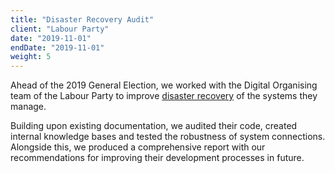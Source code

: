 ```yaml
---
title: "Disaster Recovery Audit"
client: "Labour Party"
date: "2019-11-01"
endDate: "2019-11-01"
weight: 5
---
```


Ahead of the 2019 General Election, we worked with the Digital Organising team of the Labour Party to improve [disaster recovery](https://en.wikipedia.org/wiki/Disaster_recovery) of the systems they manage.

Building upon existing documentation, we audited their code, created internal knowledge bases and tested the robustness of system connections. Alongside this, we produced a comprehensive report with our recommendations for improving their development processes in future.
